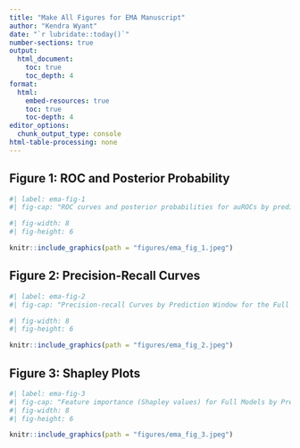 ```yaml
---
title: "Make All Figures for EMA Manuscript"
author: "Kendra Wyant"
date: "`r lubridate::today()`"
number-sections: true
output: 
  html_document:
    toc: true 
    toc_depth: 4
format:
  html:
    embed-resources: true
    toc: true
    toc-depth: 4
editor_options: 
  chunk_output_type: console
html-table-processing: none
---
```


## Figure 1: ROC and Posterior Probability

```r
#| label: ema-fig-1
#| fig-cap: "ROC curves and posterior probabilities for auROCs by prediction window. The left panel depicts the aggregate receiver operating characteristic (ROC) curve for each model, derived by concatenating predicted lapse probabilities across all test sets. The dotted line represents the expected ROC curve for a random classifier. The histograms on the right depict the posterior probability distribution for the areas under the receiver operating characteristic curves (auROCs) for each model. The vertical lines represent the median posterior probability and the horizontal line represents the boundaries 95\% CI."

#| fig-width: 8
#| fig-height: 6

knitr::include_graphics(path = "figures/ema_fig_1.jpeg")
```


## Figure 2: Precision-Recall Curves

```r
#| label: ema-fig-2
#| fig-cap: "Precision-recall Curves by Prediction Window for the Full Models. The plot depicts the aggregate precision-recall curves for each full model, derived by concatenating predicted lapse probabilities across all test sets. The dotted lines depict the sensitivities (0.718, 0.473, and 0.327 for week, day, and hour models, respectively) associated with decision thresholds that yield 0.700 positive predictive value for each of those models."

#| fig-width: 8
#| fig-height: 6

knitr::include_graphics(path = "figures/ema_fig_2.jpeg")
```



## Figure 3: Shapley Plots

```r
#| label: ema-fig-3
#| fig-cap: "Feature importance (Shapley values) for Full Models by Prediction Window. Panel A displays the global importance (mean |Shapley value|) for feature categories for each full model. Raw EMA features are grouped into categories by the original question from the EMA. Features based on the rates of previous lapses and previous missing surveys, as well as demographics, and the time of day and day of the week for the start of the prediction window are also included. Feature categories are ordered by their aggregate global importance (i.e., total bar length) across the three models.  The importance of each feature category for specific models is displayed separately by color. Panels B-D display local Shapley values that quantify the influence of feature categories on individual observations (i.e., a single prediction window for a specific participant) for each model."
#| fig-width: 8
#| fig-height: 6

knitr::include_graphics(path = "figures/ema_fig_3.jpeg")
```